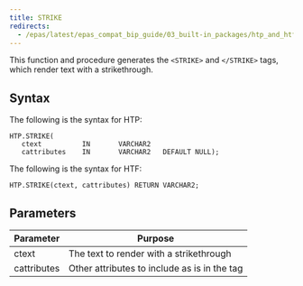 ```yaml
---
title: STRIKE
redirects:
  - /epas/latest/epas_compat_bip_guide/03_built-in_packages/htp_and_htf/strike/ #generated for docs/epas/reorg-role-use-case-mode
---
```


This function and procedure generates the `<STRIKE>` and `</STRIKE>` tags, which render text with a strikethrough.

## Syntax

The following is the syntax for HTP:

```
HTP.STRIKE(
   ctext          IN       VARCHAR2
   cattributes    IN       VARCHAR2   DEFAULT NULL);
```

The following is the syntax for HTF:

```
HTP.STRIKE(ctext, cattributes) RETURN VARCHAR2;
```

## Parameters

| Parameter | Purpose  |
| --------- | -------- |
| ctext | The text to render with a strikethrough |
| cattributes | Other attributes to include as is in the tag |
